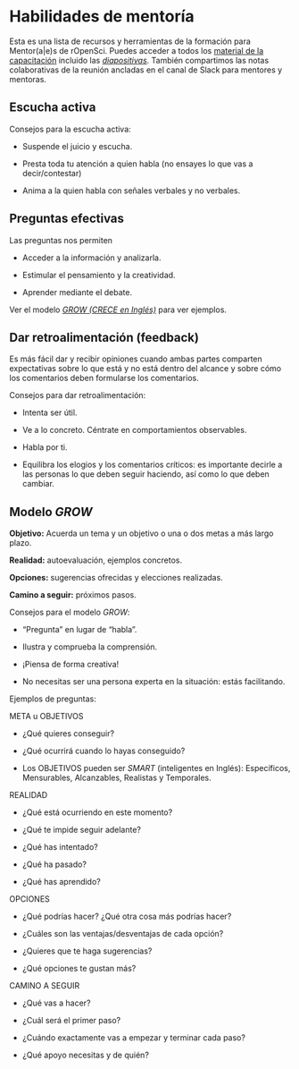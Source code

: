 # Habilidades de mentoría

Esta es una lista de recursos y herramientas de la formación para Mentor(a|e)s de rOpenSci.
Puedes acceder a todos los [material de la capacitación](https://ropensci-training.github.io/ropensci-mentors/) incluido las
[*diapositivas*](https://docs.google.com/presentation/d/1OQ_EpW6cgebENt-gBtG53WbgvioIy_EU9Ntym7wJocg/). También compartimos las notas colaborativas de la reunión ancladas en el canal de Slack para mentores y mentoras.

## Escucha activa

Consejos para la escucha activa:

- Suspende el juicio y escucha.

- Presta toda tu atención a quien habla (no ensayes lo que 
  vas a decir/contestar)

- Anima a la quien habla con señales verbales y no verbales.

## Preguntas efectivas

Las preguntas nos permiten

- Acceder a la información y analizarla.

- Estimular el pensamiento y la creatividad.

- Aprender mediante el debate.

Ver el modelo [*GROW (CRECE en Inglés)*](#grow-model) para ver ejemplos.

## Dar retroalimentación (feedback)

Es más fácil dar y recibir opiniones cuando ambas partes comparten
expectativas sobre lo que está y no está dentro del alcance y sobre cómo los comentarios
deben formularse los comentarios.

Consejos para dar retroalimentación:

- Intenta ser útil.

- Ve a lo concreto. Céntrate en comportamientos observables.

- Habla por ti.

- Equilibra los elogios y los comentarios críticos: es importante decirle a las personas lo que
  deben seguir haciendo, así como lo que deben cambiar.

## Modelo _GROW_

**Objetivo:** Acuerda un tema y un objetivo o una o dos metas a más largo plazo.

**Realidad:** autoevaluación, ejemplos concretos.

**Opciones:** sugerencias ofrecidas y elecciones realizadas.

**Camino a seguir:** próximos pasos.

Consejos para el modelo _GROW_:

- "Pregunta" en lugar de "habla".

- Ilustra y comprueba la comprensión.

- ¡Piensa de forma creativa!

- No necesitas ser una persona experta en la situación: estás 
  facilitando.

Ejemplos de preguntas:

META u OBJETIVOS

- ¿Qué quieres conseguir?

- ¿Qué ocurrirá cuando lo hayas conseguido?

- Los OBJETIVOS pueden ser _SMART_ (inteligentes en Inglés): Específicos, Mensurables, Alcanzables, Realistas y Temporales.

REALIDAD

- ¿Qué está ocurriendo en este momento?

- ¿Qué te impide seguir adelante?

- ¿Qué has intentado?

- ¿Qué ha pasado?

- ¿Qué has aprendido?

OPCIONES

- ¿Qué podrías hacer? ¿Qué otra cosa más podrías hacer?

- ¿Cuáles son las ventajas/desventajas de cada opción?

- ¿Quieres que te haga sugerencias?

- ¿Qué opciones te gustan más?

CAMINO A SEGUIR

- ¿Qué vas a hacer?

- ¿Cuál será el primer paso?

- ¿Cuándo exactamente vas a empezar y terminar cada paso?

- ¿Qué apoyo necesitas y de quién?


